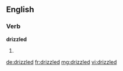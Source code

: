 ==English==

===Verb===
'''drizzled'''

# {{past of|drizzle}}

[[de:drizzled]]
[[fr:drizzled]]
[[mg:drizzled]]
[[vi:drizzled]]